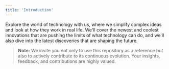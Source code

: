 ```yaml
---
title: 'Introduction'
---
```



Explore the world of technology with us, where we simplify complex ideas and look at how they work in real life. We'll cover the newest and coolest innovations that are pushing the limits of what technology can do, and we'll also dive into the latest discoveries that are shaping the future. 

> **Note:** We invite you not only to use this repository as a reference but also to actively contribute to its continuous evolution. Your insights, feedback, and contributions are highly valued.